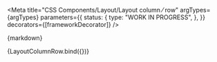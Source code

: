 
<Meta
  title="CSS Components/Layout/Layout column &frasl; row"
  argTypes={argTypes}
  parameters={{
    status: {
      type: "WORK IN PROGRESS",
    },
  }}
  decorators={[frameworkDecorator]}
/>

<Description>{markdown}</Description>

<Canvas>
  <Story name="Layout column &frasl; row" args={defaultArgs}>
    {LayoutColumnRow.bind({})}
  </Story>
</Canvas>

<ArgsTable story="Layout column &frasl; row" />
